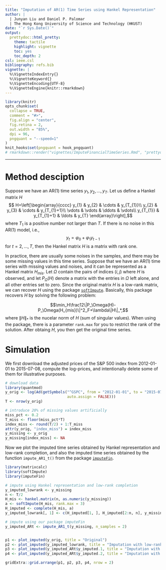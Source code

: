 ```yaml
---
title: "Imputation of AR(1) Time Series using Hankel Representation"
author: |
  | Junyan Liu and Daniel P. Palomar
  | The Hong Kong University of Science and Technology (HKUST)
date: "`r Sys.Date()`"
output:
  prettydoc::html_pretty:
    theme: tactile
    highlight: vignette
    toc: yes
    toc_depth: 2
csl: ieee.csl
bibliography: refs.bib
vignette: |
  %\VignetteIndexEntry{}
  %\VignetteKeyword{}
  %\VignetteEncoding{UTF-8}
  %\VignetteEngine{knitr::rmarkdown}
---
```


```r
library(knitr)
opts_chunk$set(
  collapse = TRUE,
  comment = "#>",
  fig.align = "center",
  fig.retina = 2,
  out.width = "85%",
  dpi = 96,
  pngquant = "--speed=1"
)
knit_hooks$set(pngquant = hook_pngquant)
# rmarkdown::render("vignettes/ImputeFinancialTimeSeries.Rmd", "prettydoc::html_pretty")
```

-----------
# Method desciption
Suppose we have an AR(1) time series $y_{1}, y_{2}, ..., y_{T}$. Let us define a Hankel matrix $H$  $$ H=\left[\begin{array}{cccc} y_{1} & y_{2} & \cdots & y_{T_{1}}\\
y_{2} & y_{3} & \cdots & y_{T_{1}+1}\\
\vdots & \vdots & \ddots & \vdots\\
y_{T_{1}} & y_{T_{1}+1} & \ldots & y_{T}
\end{array}\right],$$
where $T_{1}$ is a positive number not larger than $T$. If there is no noise in this AR(1) model, i.e., $$y_{t}=\varphi_{0}+\varphi_{1}y_{t-1}$$ for $t=2,..., T$, then the Hankel matrix $H$ is a matrix with rank one.

In practice, there are usually some noises in the samples, and there may be some missing values in this time series. Suppose that we have an AR(1) time series with missing values and noises, and it can be represented as a Hankel matrix $H_{mis}$. Let $\Omega$ contain the pairs of indices $(i,j)$ where $H$ is observed, and let $P_\Omega(H)$ denote a matrix with the entries in $\Omega$ left alone, and all other entries set to zero. Since the original matrix $H$ is a low-rank matrix, we can recover $H$ using the package [`softImpute`](https://cran.r-project.org/web/packages/softImpute). Basically, this package recovers $H$ by solving the following problem:
 
 $$\min_H\frac12\|P_\Omega(H)-P_\Omega(H_{mis})\|^2_F+\lambda\|H\|_*,$$
where $\|H\|_*$ is the nucelar norm of $H$ (sum of singular values). When using the package, there is a parameter `rank.max` for you to restrict the rank of the solution. After obtaing $H$, you then get the original time series.
 

# Simulation
 We first download the adjusted prices of the S&P 500 index from 2012-01-01 to 2015-07-08, compute the log-prices, and intentionally delete some of them for illustrative purposes. 
```r
# download data
library(quantmod)
y_orig <- log(Ad(getSymbols("^GSPC", from = "2012-01-01", to = "2015-07-08", 
                            auto.assign = FALSE)))
T <- nrow(y_orig)

# introduce 20% of missing values artificially
miss_pct <- 0.2
T_miss <- floor(miss_pct*T)
index_miss <- round(T/2) + 1:T_miss
attr(y_orig, "index_miss") = index_miss
y_missing <- y_orig
y_missing[index_miss] <- NA
```

Now we plot the imputed time series obtained by Hankel representation and low-rank completion, and also the imputed time series obtained by the function `impute_AR1_t()` from the package [`imputeFin`](https://CRAN.R-project.org/package=imputeFin). 
```r
library(matrixcalc)
library(softImpute)
library(imputeFin)

# impute using Hankel representation and low-rank completion
y_imputed_lowrank <- y_missing
n <- T/2
H_mis <- hankel.matrix(n, as.numeric(y_missing))
a <- softImpute(H_mis, rank.max = 3)
H_imputed <- complete(H_mis, a)
y_imputed_lowrank[, 1] <- c(H_imputed[1, ], H_imputed[2:n, n], y_missing[T])

# impute using our package imputeFin 
y_imputed_ARt <- impute_AR1_t(y_missing, n_samples = 2)


p1 <- plot_imputed(y_orig, title = "Original")
p2 <- plot_imputed(y_imputed_lowrank, title = "Imputation with low-rank matrix completion")
p3 <- plot_imputed(y_imputed_ARt$y_imputed.1, title = "Imputation with ImputeFin 1")
p4 <- plot_imputed(y_imputed_ARt$y_imputed.2, title = "Imputation with ImputeFin 2")

gridExtra::grid.arrange(p1, p2, p3, p4, nrow = 2)
```
